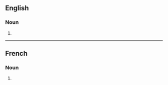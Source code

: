 ==English==

===Noun===
{{head|en|noun plural form}}

# {{plural of|cordon sanitaire|lang=en}}

----

==French==

===Noun===
{{head|fr|noun plural form}}

# {{plural of|cordon sanitaire|lang=fr}}